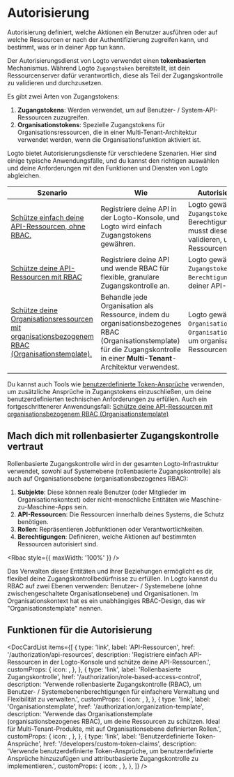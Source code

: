 

# Autorisierung

Autorisierung definiert, welche Aktionen ein Benutzer ausführen oder auf welche Ressourcen er nach der Authentifizierung zugreifen kann, und bestimmt, was er in deiner App tun kann.

Der Autorisierungsdienst von Logto verwendet einen **tokenbasierten** Mechanismus. Während Logto `Zugangstoken` bereitstellt, ist dein Ressourcenserver dafür verantwortlich, diese als Teil der Zugangskontrolle zu validieren und durchzusetzen.

Es gibt zwei Arten von Zugangstokens:

1. **Zugangstokens**: Werden verwendet, um auf Benutzer- / System-API-Ressourcen zuzugreifen.
2. **Organisationstokens**: Spezielle Zugangstokens für Organisationsressourcen, die in einer Multi-Tenant-Architektur verwendet werden, wenn die Organisationsfunktion aktiviert ist.

Logto bietet Autorisierungsdienste für verschiedene Szenarien. Hier sind einige typische Anwendungsfälle, und du kannst den richtigen auswählen und deine Anforderungen mit den Funktionen und Diensten von Logto abgleichen.

| Szenario                                                                                                                                                              | Wie                                                                                                                                                                               | Autorisierungsablauf                                                                                                           |
| --------------------------------------------------------------------------------------------------------------------------------------------------------------------- | --------------------------------------------------------------------------------------------------------------------------------------------------------------------------------- | ------------------------------------------------------------------------------------------------------------------------------ |
| [Schütze einfach deine API-Ressourcen, ohne RBAC.](/authorization/api-resources/protect-your-api)                                                                     | Registriere deine API in der Logto-Konsole, und Logto wird einfach Zugangstokens gewähren.                                                                                        | Logto gewährt `Zugangstoken` (ohne Berechtigungen), und du musst diese Tokens validieren, um deine API-Ressourcen zu schützen. |
| [Schütze deine API-Ressourcen mit RBAC](/authorization/role-based-access-control/protect-api-resources-with-rbac)                                                     | Registriere deine API und wende RBAC für flexible, granulare Zugangskontrolle an.                                                                                                 | Logto gewährt `Zugangstoken` mit `Berechtigung` zum Schutz deiner API-Ressourcen.                                              |
| [Schütze deine Organisationsressourcen mit organisationsbezogenem RBAC (Organisationstemplate).](/authorization/organization-template/protect-organization-resources) | Behandle jede Organisation als Ressource, indem du organisationsbezogenes RBAC (Organisationstemplate) für die Zugangskontrolle in einer **Multi-Tenant**-Architektur verwendest. | Logto gewährt `Organisationstoken` mit `Organisationsberechtigung`, um organisationsbezogene Ressourcen zu schützen.           |

Du kannst auch Tools wie [benutzerdefinierte Token-Ansprüche](/developers/custom-token-claims) verwenden, um zusätzliche Ansprüche in Zugangstokens einzuschließen, um deine benutzerdefinierten technischen Anforderungen zu erfüllen. Auch ein fortgeschrittenerer Anwendungsfall: [Schütze deine API-Ressourcen mit organisationsbezogenem RBAC (Organisationstemplate)](/authorization/organization-template/protect-api-reources)

## Mach dich mit rollenbasierter Zugangskontrolle vertraut

Rollenbasierte Zugangskontrolle wird in der gesamten Logto-Infrastruktur verwendet, sowohl auf Systemebene (rollenbasierte Zugangskontrolle) als auch auf Organisationsebene (organisationsbezogenes RBAC):

1. **Subjekte**: Diese können reale Benutzer (oder Mitglieder im Organisationskontext) oder nicht-menschliche Entitäten wie Maschine-zu-Maschine-Apps sein.
2. **API-Ressourcen**: Die Ressourcen innerhalb deines Systems, die Schutz benötigen.
3. **Rollen**: Repräsentieren Jobfunktionen oder Verantwortlichkeiten.
4. **Berechtigungen**: Definieren, welche Aktionen auf bestimmten Ressourcen autorisiert sind.

<Rbac style={{ maxWidth: '100%' }} />

Das Verwalten dieser Entitäten und ihrer Beziehungen ermöglicht es dir, flexibel deine Zugangskontrollbedürfnisse zu erfüllen. In Logto kannst du RBAC auf zwei Ebenen verwenden: Benutzer- / Systemebene (ohne zwischengeschaltete Organisationsebene) und Organisationen. Im Organisationskontext hat es ein unabhängiges RBAC-Design, das wir "Organisationstemplate" nennen.

## Funktionen für die Autorisierung

<DocCardList
  items={[
    {
      type: 'link',
      label: 'API-Ressourcen',
      href: '/authorization/api-resources',
      description:
        'Registriere einfach API-Ressourcen in der Logto-Konsole und schütze deine API-Ressourcen.',
      customProps: {
        icon: <Api />,
      },
    },
    {
      type: 'link',
      label: 'Rollenbasierte Zugangskontrolle',
      href: '/authorization/role-based-access-control',
      description:
        'Verwende rollenbasierte Zugangskontrolle (RBAC), um Benutzer- / Systemebenenberechtigungen für einfachere Verwaltung und Flexibilität zu verwalten.',
      customProps: {
        icon: <Role />,
      },
    },
    {
      type: 'link',
      label: 'Organisationstemplate',
      href: '/authorization/organization-template',
      description:
        'Verwende das Organisationstemplate (organisationsbezogenes RBAC), um deine Ressourcen zu schützen. Ideal für Multi-Tenant-Produkte, mit auf Organisationsebene definierten Rollen.',
      customProps: {
        icon: <OrgTemplate />,
      },
    },
    {
      type: 'link',
      label: 'Benutzerdefinierte Token-Ansprüche',
      href: '/developers/custom-token-claims',
      description:
        'Verwende benutzerdefinierte Token-Ansprüche, um benutzerdefinierte Ansprüche hinzuzufügen und attributbasierte Zugangskontrolle zu implementieren.',
      customProps: {
        icon: <Jwt />,
      },
    },
  ]}
/>
